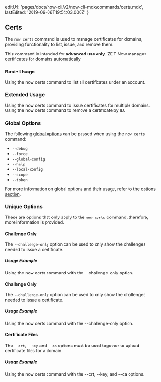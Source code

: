 
  editUrl: 'pages/docs/now-cli/v2/now-cli-mdx/commands/certs.mdx',
  lastEdited: '2019-09-06T19:54:03.000Z'
}

## Certs

The `now certs` command is used to manage certificates for domains, providing functionality to list, issue, and remove them.

<Note type="warning">
  This command is intended for <b>advanced use only</b>. ZEIT Now manages
  certificates for domains automatically.
</Note>

### Basic Usage

<Snippet dark text="now certs ls" />
<Caption>Using the <InlineCode>now certs</InlineCode> command to list all certificates under an account.</Caption>

### Extended Usage

<Snippet dark text="now certs issue [domain1, domain2, domain3]" />
<Caption>Using the <InlineCode>now certs</InlineCode> command to issue certificates for multiple domains.</Caption>

<Snippet dark text="now certs rm [certificate-id]" />
<Caption>Using the <InlineCode>now certs</InlineCode> command to remove a certificate by ID.</Caption>

### Global Options

The following [global options](#options) can be passed when using the `now certs` command:

- `--debug`
- `--force`
- `--global-config`
- `--help`
- `--local-config`
- `--scope`
- `--token`

For more information on global options and their usage, refer to the [options section](#options).

### Unique Options

These are options that only apply to the `now certs` command, therefore, more information is provided.

#### Challenge Only

The `--challenge-only` option can be used to only show the challenges needed to issue a certificate.

##### Usage Example

<Snippet dark text="now certs issue foo.com --challenge-only" />
<Caption>Using the <InlineCode>now certs</InlineCode> command with the <InlineCode>--challenge-only</InlineCode> option.</Caption>

#### Challenge Only

The `--challenge-only` option can be used to only show the challenges needed to issue a certificate.

##### Usage Example

<Snippet dark text="now certs issue foo.com --challenge-only" />
<Caption>Using the <InlineCode>now certs</InlineCode> command with the <InlineCode>--challenge-only</InlineCode> option.</Caption>

#### Certificate Files

The `--crt`, `--key` and `--ca` options must be used together to upload certificate files for a domain.

##### Usage Example

<Snippet dark text="now certs add foo.com --crt foo.crt --key bar.pem --ca foobar.ca" />
<Caption>Using the <InlineCode>now certs</InlineCode> command with the <InlineCode>--crt</InlineCode>, <InlineCode>--key</InlineCode>, and <InlineCode>--ca</InlineCode> options.</Caption>

<br />
